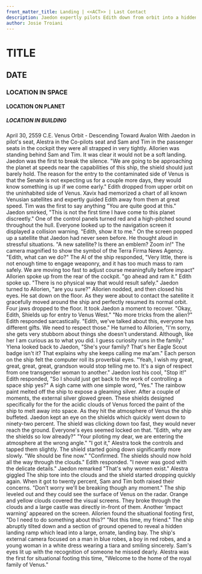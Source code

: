 ```yaml
---
front_matter_title: Landing | <<ACT>> | Last Contact
description: Jaedon expertly pilots Edith down from orbit into a hidden place in Avalon Castle.
author: Josie Troiani
---
```

# TITLE

## DATE

### LOCATION IN SPACE

#### LOCATION ON PLANET

##### LOCATION IN BUILDING

April 30, 2559 C.E.
Venus Orbit - Descending Toward Avalon
With Jaedon in pilot's seat, Alestra in the Co-pilots seat and Sam and Tim in the passenger seats in the cockpit they were all strapped in very tightly. Allorien was standing behind Sam and Tim. It was clear it would not be a soft landing. Jaedon was the first to break the silence. "We are going to be approaching the planet at speeds near the capabilities of this ship, the shield should just barely hold. The reason for the entry to the contaminated side of Venus is that the Senate is not expecting us for a couple more days, they would know something is up if we come early."
Edith dropped from upper orbit on the uninhabited side of Venus. Xavix had memorized a chart of all known Venusian satellites and expertly guided Edith away from them at great speed. Tim was the first to say anything "You are quite good at this."
Jaedon smirked, "This is not the first time I have come to this planet discreetly."
One of the control panels turned red and a high-pitched sound throughout the hull. Everyone looked up to the navigation screen it displayed a collision warning.
"Edith, show it to me."
On the screen popped up a satellite that Jaedon had never seen before. He thought aloud in stressful situations. "A new satellite? Is there an emblem? Zoom in!" The camera magnified to show the symbol of the Terra Firma News Agency. "Edith, what can we do?"
The AI of the ship responded, "Very little, there is not enough time to engage weaponry, and it has too much mass to ram safely. We are moving too fast to adjust course meaningfully before impact"
Allorien spoke up from the rear of the cockpit. "go ahead and ram it."
Edith spoke up. "There is no physical way that would result safely."
Jaedon turned to Allorien, "are you sure?"
Allorien nodded, and then closed his eyes. He sat down on the floor. As they were about to contact the satellite it gracefully moved around the ship and perfectly resumed its normal orbit. Four jaws dropped to the floor.
It took Jaedon a moment to recover. "Okay, Edith, Shields up for entry to Venus West."
"No more tricks from the alien?" Edith responded sarcastically.
"Edith, we've talked about this, everyone has different gifts. We need to respect those." He turned to Allorien, "I'm sorry, she gets very stubborn about things she doesn't understand. Although, like her I am curious as to what you did. I guess curiosity runs in the family."
Ylena looked back to Jaedon, "She's your family? That's her Eagle Scout badge isn't it? That explains why she keeps calling me ma'am."
Each person on the ship felt the computer roll its proverbial eyes. "Yeah, I wish my great, great, great, great, grandson would stop telling me to. It's a sign of respect from one transgender woman to another."
Jaedon lost his cool, "Stop it!"
Edith responded, "So I should just get back to the work of controlling a space ship yes?"
A sigh came with one simple word, "Yes."
The rainbow paint melted off the ship to expose a gleaming silver. After a couple of moments, the external silver glowed green. These shields designed specifically for the for the acidic clouds of Venus forced the paint of the ship to melt away into space.
As they hit the atmosphere of Venus the ship buffeted. Jaedon kept an eye on the shields which quickly went down to ninety-two percent. The shield was clicking down too fast, they would never reach the ground. Everyone's eyes seemed locked on that. "Edith, why are the shields so low already?"
"Your piloting my dear, we are entering the atmosphere at the wrong angle."
"I got it," Alestra took the controls and tapped them slightly. The shield started going down significantly more slowly. "We should be fine now."
"Confirmed. The shields should now hold all the way through the clouds." Edith responded.
"I never was good with the delicate details." Jaedon remarked
"That's why women exist." Alestra giggled
The ship tore into the clouds and the shield started dropping quickly again. When it got to twenty percent, Sam and Tim both raised their concerns.
"Don't worry we'll be breaking though any moment."
The ship leveled out and they could see the surface of Venus on the radar. Orange and yellow clouds covered the visual screens. They broke through the clouds and a large castle was directly in-front of them. Another ‘impact warning' appeared on the screen. Allorien found the situational footing first, "Do I need to do something about this?"
"Not this time, my friend."
The ship abruptly tilted down and a section of ground opened to reveal a hidden landing ramp which lead into a large, ornate, landing bay. The ship's external camera focused on a man in blue robes, a boy in red robes, and a young woman in a white dress wearing a tiara and smiling sincerely. Sam's eyes lit up with the recognition of someone he missed dearly.
Alestra was the first for situational footing this time, "Welcome to the home of the royal family of Venus."
